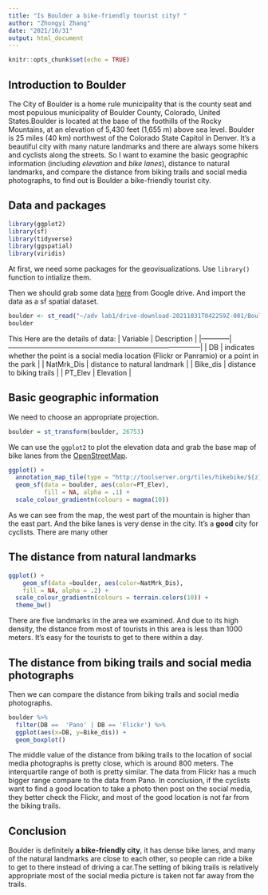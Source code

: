 ```yaml
---
title: "Is Boulder a bike-friendly tourist city? "
author: "Zhongyi Zhang"
date: "2021/10/31"
output: html_document
---
```


```r
knitr::opts_chunk$set(echo = TRUE)
```

## Introduction to Boulder
The City of Boulder is a home rule municipality that is the county seat and most populous municipality of Boulder County, Colorado, United States.Boulder is located at the base of the foothills of the Rocky Mountains, at an elevation of 5,430 feet (1,655 m) above sea level. Boulder is 25 miles (40 km) northwest of the Colorado State Capitol in Denver. 
It's a beautiful city with many nature landmarks and there are always some hikers and cyclists along the streets.
So I want to examine the basic geographic information (including *elevation* and *bike lanes*), distance to natural landmarks, and compare the distance from biking trails and social media photographs, to find out is Boulder a bike-friendly tourist city.

## Data and packages

```r
library(ggplot2)
library(sf)
library(tidyverse)
library(ggspatial)
library(viridis)
```

At first, we need some packages for the geovisualizations. Use `library()` function to intialize them.

Then we should grab some data [here](https://drive.google.com/drive/folders/1YuX5oWjKS6vZx4zNyPwBKuiw9EJYNX5L?usp=sharing) from Google drive. And import the data as a sf spatial dataset.

```r
boulder <- st_read("~/adv lab1/drive-download-20211031T042259Z-001/BoulderSocialMedia.shp")
boulder
```

This Here are the details of data: 
|  Variable  |  Description   |
|------------|-----------------------------------------------------------------------------------|
| DB |  indicates whether the point is a   social media location (Flickr or Panramio) or a point in the park |
| NatMrk_Dis |  distance to natural landmark |
| Bike_dis |  distance to biking trails |
| PT_Elev |  Elevation |


## Basic geographic information

We need to choose an appropriate projection.

```r
boulder = st_transform(boulder, 26753) 
```

We can use the `ggplot2` to plot the elevation data and grab the base map of bike lanes from the [OpenStreetMap](https://www.openstreetmap.org/search?query=boulder#map=12/40.0294/-105.2398).

```r
ggplot() +
  annotation_map_tile(type = "http://toolserver.org/tiles/hikebike/${z}/${x}/${y}.png") +
  geom_sf(data = boulder, aes(color=PT_Elev),
          fill = NA, alpha = .1) + 
  scale_colour_gradientn(colours = magma(10))
```

As we can see from the map, the west part of the mountain is higher than the east part. And the bike lanes is very dense in the city. It's a **good** city for cyclists.
There are many other 

## The distance from natural landmarks

```r
ggplot() +
    geom_sf(data =boulder, aes(color=NatMrk_Dis),
    fill = NA, alpha = .2) +
  scale_colour_gradientn(colours = terrain.colors(10)) +  
  theme_bw()
```
There are five landmarks in the area we examined. And due to its high density, the distance from most of tourists in this area is less than 1000 meters. It's easy for the tourists to get to there within a day.


## The distance from biking trails and social media photographs

Then we can compare the distance from biking trails and social media photographs.
```r
boulder %>%
  filter(DB ==  'Pano' | DB == 'Flickr') %>%
  ggplot(aes(x=DB, y=Bike_dis)) + 
  geom_boxplot()
```

The middle value of the distance from biking trails to the location of social media photographs is pretty close, which is around 800 meters. The interquartile range of both is pretty similar. The data from Flickr has a much bigger range compare to the data from Pano. In conclusion, if the cyclists want to find a good location to take a photo then post on the social media, they better check the Flickr, and most of the good location is not far from the biking trails.


## Conclusion

Boulder is definitely **a bike-friendly city**, it has dense bike lanes, and many of the natural landmarks are close to each other, so people can ride a bike to get to there instead of driving a car.The setting of biking trails is relatively appropriate most of the social media picture is taken not far away from the trails.

